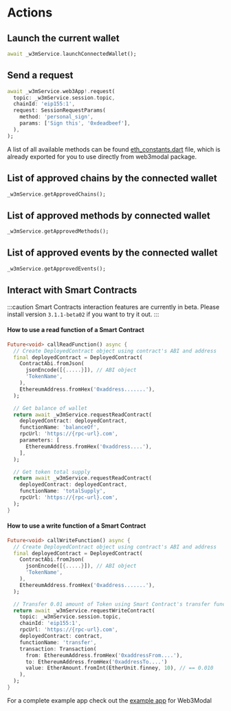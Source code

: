 # Actions

## Launch the current wallet

```dart
await _w3mService.launchConnectedWallet();
```

## Send a request

```dart
await _w3mService.web3App!.request(
  topic: _w3mService.session.topic,
  chainId: 'eip155:1',
  request: SessionRequestParams(
    method: 'personal_sign',
    params: ['Sign this', '0xdeadbeef'],
  ),
);
```

A list of all available methods can be found [eth_constants.dart](https://github.com/WalletConnect/Web3ModalFlutter/blob/master/lib/constants/eth_constants.dart) file, which is already exported for you to use directly from web3modal package.

## List of approved chains by the connected wallet

```dart
_w3mService.getApprovedChains();
```

## List of approved methods by connected wallet

```dart
_w3mService.getApprovedMethods();
```

## List of approved events by the connected wallet

```dart
_w3mService.getApprovedEvents();
```

## Interact with Smart Contracts

:::caution
Smart Contracts interaction features are currently in beta. Please install version `3.1.1-beta02` if you want to try it out.
:::

#### How to use a read function of a Smart Contract

```dart
Future<void> callReadFunction() async {
  // Create DeployedContract object using contract's ABI and address
  final deployedContract = DeployedContract(
    ContractAbi.fromJson(
      jsonEncode([{.....}]), // ABI object
      'TokenName',
    ),
    EthereumAddress.fromHex('0xaddress.......'),
  );

  // Get balance of wallet
  return await _w3mService.requestReadContract(
    deployedContract: deployedContract,
    functionName: 'balanceOf',
    rpcUrl: 'https://{rpc-url}.com',
    parameters: [
      EthereumAddress.fromHex('0xaddress....'),
    ],
  );

  // Get token total supply
  return await _w3mService.requestReadContract(
    deployedContract: deployedContract,
    functionName: 'totalSupply',
    rpcUrl: 'https://{rpc-url}.com',
  );
}
```

#### How to use a write function of a Smart Contract

```dart
Future<void> callWriteFunction() async {
  // Create DeployedContract object using contract's ABI and address
  final deployedContract = DeployedContract(
    ContractAbi.fromJson(
      jsonEncode([{.....}]), // ABI object
      'TokenName',
    ),
    EthereumAddress.fromHex('0xaddress.......'),
  );

  // Transfer 0.01 amount of Token using Smart Contract's transfer function
  return await _w3mService.requestWriteContract(
    topic: _w3mService.session.topic,
    chainId: 'eip155:1',
    rpcUrl: 'https://{rpc-url}.com',
    deployedContract: contract,
    functionName: 'transfer',
    transaction: Transaction(
      from: EthereumAddress.fromHex('0xaddressFrom....'),
      to: EthereumAddress.fromHex('0xaddressTo....')
      value: EtherAmount.fromInt(EtherUnit.finney, 10), // == 0.010
    ),
  );
}
```

For a complete example app check out the [example app](https://github.com/WalletConnect/Web3ModalFlutter/blob/master/example/lib/utils/crypto/eip155.dart) for Web3Modal
